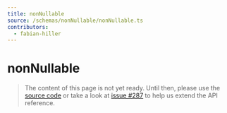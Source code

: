 ```yaml
---
title: nonNullable
source: /schemas/nonNullable/nonNullable.ts
contributors:
  - fabian-hiller
---
```


# nonNullable

> The content of this page is not yet ready. Until then, please use the [source code](https://github.com/fabian-hiller/valibot/blob/main/library/src/schemas/nonNullable/nonNullable.ts) or take a look at [issue #287](https://github.com/fabian-hiller/valibot/issues/287) to help us extend the API reference.
